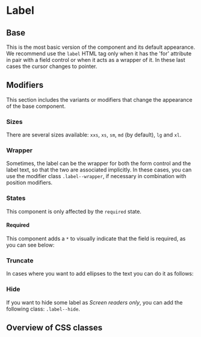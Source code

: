 

<Meta of={Stories} />

# Label

## Base

This is the most basic version of the component and its default appearance.
We recommend use the `label` HTML tag only when it has the 'for' attribute
in pair with a field control or when it acts as a wrapper of it. In these last
cases the cursor changes to pointer.

<Canvas of={Stories.Basic} />

## Modifiers

This section includes the variants or modifiers that change the appearance of
the base component.

### Sizes

There are several sizes available: `xxs`, `xs`, `sm`, `md` (by default), `lg` and `xl`.

<Canvas of={Stories.Sizes} />

### Wrapper

Sometimes, the label can be the wrapper for both the form control and the label
text, so that the two are associated implicitly. In these cases, you can use the
modifier class `.label--wrapper`, if necessary in combination with position
modifiers.

<Canvas of={Stories.Wrapper} />

### States

This component is only affected by the `required` state.

#### Required

This component adds a `*` to visually indicate that the field is required, as
you can see below:

<Canvas of={Stories.Required} />

### Truncate

In cases where you want to add ellipses to the text you can do it as follows:

<Canvas of={Stories.Truncate} />

### Hide

If you want to hide some label as _Screen readers only_, you can add the following class:
`.label--hide`.

<Canvas of={Stories.Hide} />

## Overview of CSS classes

<ClassesTable classVariants={[...LABEL_CLASS_VARIANTS]} />
